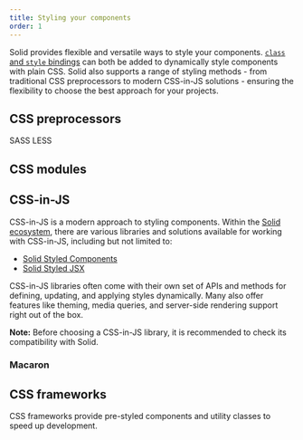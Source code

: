 ```yaml
---
title: Styling your components
order: 1
---
```


Solid provides flexible and versatile ways to style your components. [`class` and `style` bindings](/concepts/components/class-style) can both be added to dynamically style components with plain CSS. Solid also supports a range of styling methods - from traditional CSS preprocessors to modern CSS-in-JS solutions - ensuring the flexibility to choose the best approach for your projects.

## CSS preprocessors

<div class="flex flex-col md:grid md:grid-cols-2 md:grid-rows-1  gap-3">

<ImageLinks title="SASS" href="/guides/styling-components/sass" logo="sass" />
<ImageLinks title="LESS" href="/guides/styling-components/less" logo="less" />

</div>

SASS LESS

## CSS modules

<ImageLinks
	title="CSS Modules"
	href="/guides/styling-components/css-modules"
	logo="cssmodules"
/>

## CSS-in-JS

CSS-in-JS is a modern approach to styling components. Within the [Solid ecosystem](https://www.solidjs.com/ecosystem), there are various libraries and solutions available for working with CSS-in-JS, including but not limited to:

- [Solid Styled Components](https://github.com/solidjs/solid-styled-components)
- [Solid Styled JSX](https://github.com/solidjs/solid-styled-jsx)

CSS-in-JS libraries often come with their own set of APIs and methods for defining, updating, and applying styles dynamically. Many also offer features like theming, media queries, and server-side rendering support right out of the box.

**Note:** Before choosing a CSS-in-JS library, it is recommended to check its compatibility with Solid.

### Macaron

<ImageLinks
	title="Macaron"
	href="/guides/styling-components/macaron"
	logo="macaron"
/>
## CSS frameworks

CSS frameworks provide pre-styled components and utility classes to speed up development.

<div class="flex flex-col md:grid md:grid-cols-2 md:grid-rows-1  gap-3">

<ImageLinks
	title="Tailwind CSS"
	href="/guides/styling-components/tailwind"
	logo="tailwind"
/>
<ImageLinks title="UnoCSS" href="/guides/styling-components/uno" logo="uno" />

</div>
